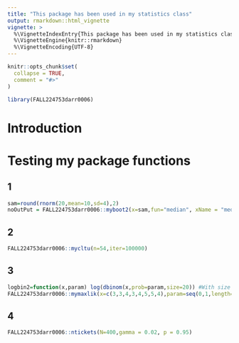 ```yaml
---
title: "This package has been used in my statistics class"
output: rmarkdown::html_vignette
vignette: >
  %\VignetteIndexEntry{This package has been used in my statistics class}
  %\VignetteEngine{knitr::rmarkdown}
  %\VignetteEncoding{UTF-8}
---
```


```r
knitr::opts_chunk$set(
  collapse = TRUE,
  comment = "#>"
)
```

```r
library(FALL224753darr0006)
```

# Introduction

# Testing my package functions

## 1

```r
sam=round(rnorm(20,mean=10,sd=4),2)
noOutPut = FALL224753darr0006::myboot2(x=sam,fun="median", xName = "median")
```

## 2

```r
FALL224753darr0006::mycltu(n=54,iter=100000)
```

## 3

```r
logbin2=function(x,param) log(dbinom(x,prob=param,size=20)) #With size set to 20 for 20 trials each
FALL224753darr0006::mymaxlik(x=c(3,3,4,3,4,5,5,4),param=seq(0,1,length=1000),lfun=logbin2)
```

## 4

```r
FALL224753darr0006::ntickets(N=400,gamma = 0.02, p = 0.95)
```
